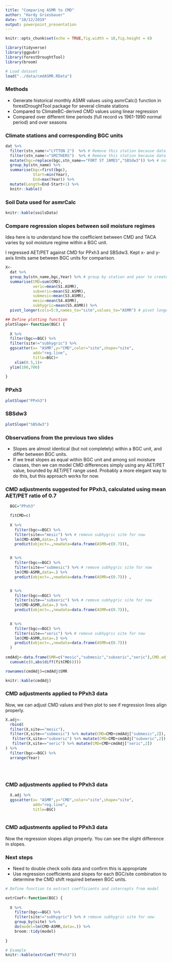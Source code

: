 ```yaml
---
title: "Comparing ASMR to CMD"
author: "Hardy Griesbauer"
date: "10/12/2019"
output: powerpoint_presentation
---
```


```r
knitr::opts_chunk$set(echo = TRUE,fig.width = 10,fig.height = 6)

library(tidyverse)
library(ggpubr)
library(forestDroughtTool)
library(broom)

# Load dataset
load("../data/cmdASMR.RData")

```

### Methods
- Generate historical monthly ASMR values using asmrCalc() function in forestDroughtTool package for several climate stations
- Compared to ClimateBC-derived CMD values using linear regression
- Compared over different time periods (full record vs 1961-1990 normal period) and over seasons

### Climate stations and corresponding BGC units
```r
dat %>% 
  filter(stn_name!="LYTTON 2")  %>% # Remove this station because data too sparse
  filter(stn_name!="SMITHERS")  %>% # Remove this station because data too sparse
  mutate(bgc=replace(bgc,stn_name=="FORT ST JAMES","SBSdw3")) %>% # not sure why this was missing
  group_by(stn_name) %>% 
  summarise(bgc=first(bgc),
            Start=min(Year),
            End=max(Year)) %>% 
  mutate(Length=End-Start+1) %>% 
  knitr::kable()

```

### Soil Data used for asmrCalc
```r
knitr::kable(soilsData)

```

### Compare regression slopes between soil moisture regimes

Idea here is to understand how the coefficient between CMD and TACA varies by soil moisture regime within a BGC unit.

I regressed AET/PET against CMD for PPxh3 and SBSdw3.  Kept x- and y-axis limits same between BGC units for comparison.

```r
X<-
  dat %>% 
  group_by(stn_name,bgc,Year) %>% # group by station and year to create annual summaries
  summarise(CMD=sum(CMD),
            xeric=mean(S1.ASMR),
            subxeric=mean(S2.ASMR),
            submesic=mean(S3.ASMR),
            mesic=mean(S4.ASMR),
            subhygric=mean(S5.ASMR)) %>% 
  pivot_longer(cols=5:9,names_to="site",values_to="ASMR") # pivot longer to make plotting easier

## Define plotting function
plotSlope<-function(BGC) {
  
  X %>% 
  filter(bgc==BGC) %>% 
  filter(site!="subhygric") %>% 
  ggscatter(x= "ASMR",y="CMD",color="site",shape="site", 
            add="reg.line",
            title=BGC)+
    xlim(0.5,1)+
  ylim(100,700)
  
}


```

### PPxh3
```r
plotSlope("PPxh3")
```


### SBSdw3
```r
plotSlope("SBSdw3")
```

### Observations from the previous two slides
- Slopes are almost identical (but not completely) within a BGC unit, and differ between BGC units.  
- If we treat slopes as equal within BGC unit and among soil moisture classes, then we can model CMD differences simply using any AET/PET value, bounded by AET/PET range used. Probably a more elegant way to do this, but this approach works for now.

### CMD adjustments suggested for PPxh3, calculated using mean AET/PET ratio of 0.7


```r

  BGC="PPxh3"

  fitCMD=c(
  
  X %>% 
    filter(bgc==BGC) %>% 
    filter(site=="mesic") %>% # remove subhygric site for now
    lm(CMD~ASMR,data=.) %>% 
    predict(object=.,newdata=data.frame(ASMR=c(0.7))),


  X %>% 
    filter(bgc==BGC) %>% 
    filter(site=="submesic") %>% # remove subhygric site for now
    lm(CMD~ASMR,data=.) %>% 
    predict(object=.,newdata=data.frame(ASMR=c(0.7))) ,


  X %>% 
    filter(bgc==BGC) %>% 
    filter(site=="subxeric") %>% # remove subhygric site for now
    lm(CMD~ASMR,data=.) %>% 
    predict(object=.,newdata=data.frame(ASMR=c(0.7))),
   

  X %>% 
    filter(bgc==BGC) %>% 
    filter(site=="xeric") %>% # remove subhygric site for now
    lm(CMD~ASMR,data=.) %>% 
    predict(object=.,newdata=data.frame(ASMR=c(0.7)))
  )  
 
cmdAdj<-data.frame(SMR=c("mesic","submesic","subxeric","xeric"),CMD.adjust=
  cumsum(c(0,abs(diff(fitCMD)))))

rownames(cmdAdj)=cmdAdj$SMR

knitr::kable(cmdAdj)


```


### CMD adjustments applied to PPxh3 data
Now, we can adjust CMD values and then plot to see if regression lines align properly.

```r


X.adj<-
  rbind(
  filter(X,site=="mesic"),
  filter(X,site=="submesic") %>% mutate(CMD=CMD+cmdAdj["submesic",2]),
   filter(X,site=="subxeric") %>% mutate(CMD=CMD+cmdAdj["subxeric",2]),
   filter(X,site=="xeric") %>% mutate(CMD=CMD+cmdAdj["xeric",2])
) %>% 
  filter(bgc==BGC) %>% 
  arrange(Year)





```

### CMD adjustments applied to PPxh3 data
```r

  X.adj %>% 
  ggscatter(x= "ASMR",y="CMD",color="site",shape="site", 
            add="reg.line",
            title=BGC)
  

```


### CMD adjustments applied to PPxh3 data

Now the regression slopes align properly.  You can see the slight difference in slopes.  

### Next steps
- Need to double check soils data and confirm this is appropriate
- Use regression coefficients and slopes for each BGC/site combination to determine the CMD shift required between BGC units.  

```r
# Define function to extract coefficients and intercepts from model

extrCoef<-function(BGC) {
  
  X %>% 
    filter(bgc==BGC) %>% 
    filter(site!="subhygric") %>% # remove subhygric site for now
    group_by(site) %>% 
    do(model=lm(CMD~ASMR,data=.)) %>% 
    broom::tidy(model)
 
}

# Example
knitr::kable(extrCoef("PPxh3"))

```


